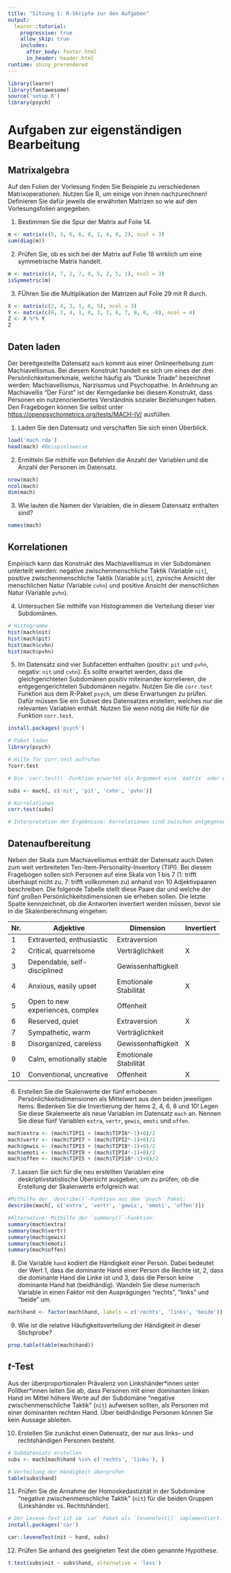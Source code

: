 ```yaml
---
title: "Sitzung 1: R-Skripte zur den Aufgaben"
output: 
  learnr::tutorial:
    progressive: true
    allow_skip: true
    includes:
      after_body: footer.html
      in_header: header.html
runtime: shiny_prerendered
---
```


```r
library(learnr)
library(fontawesome)
source('setup.R')
library(psych)
```


# Aufgaben zur eigenständigen Bearbeitung
## Matrixalgebra

Auf den Folien der Vorlesung finden Sie Beispiele zu verschiedenen Matrixoperationen. Nutzen Sie R, um einige von ihnen nachzurechnen! Definieren Sie dafür jeweils die erwähnten Matrizen so wie auf den Vorlesungsfolien angegeben. 

1. Bestimmen Sie die Spur der Matrix auf Folie 14.

```r
m <- matrix(c(5, 3, 6, 6, 8, 1, 4, 0, 2), ncol = 3)
sum(diag(m))
```

2. Prüfen Sie, ob es sich bei der Matrix auf Folie 18 wirklich um eine symmetrische Matrix handelt.
```r
m <- matrix(c(4, 7, 2, 7, 8, 5, 2, 5, 1), ncol = 3)
isSymmetric(m)
```

3. FÜhren Sie die Multiplikation der Matrizen auf Folie 29 mit R durch.
```r
X <- matrix(c(2, 4, 3, 1, 6, 5), ncol = 3)
Y <- matrix(c(6, 2, 4, 1, 8, 3, 2, 6, 7, 8, 0, -8), ncol = 4)
Z <- X %*% Y
Z
```


## Daten laden
Der bereitgestellte Datensatz `mach` kommt aus einer Onlineerhebung zum Machiavellismus. Bei diesem Konstrukt handelt es sich um eines der drei Persönlichkeitsmerkmale, welche häufig als "Dunkle Triade" bezeichnet werden: Machiavellismus, Narzissmus und Psychopathie. In Anlehnung an Machiavellis "Der Fürst" ist der Kerngedanke bei diesem Konstrukt, dass Personen ein nutzenorientiertes Verständnis sozialer Beziehungen haben. Den Fragebogen können Sie selbst unter [https://openpsychometrics.org/tests/MACH-IV/](https://openpsychometrics.org/tests/MACH-IV/) ausfüllen.

  1. Laden Sie den Datensatz und verschaffen Sie sich einen Überblick. 
```r
load('mach.rda')
head(mach) #Beispielsweise 
```

  2. Ermitteln Sie mithilfe von Befehlen die Anzahl der Variablen und die Anzahl der Personen im Datensatz.

```r
nrow(mach)
ncol(mach)
dim(mach)
```

  3. Wie lauten die Namen der Variablen, die in diesem Datensatz enthalten sind?

```r
names(mach)
```

## Korrelationen

Empirisch kann das Konstrukt des Machiavellismus in vier Subdomänen unterteilt werden: negative zwischenmenschliche Taktik (Variable `nit`), positive zwischenmenschliche Taktik (Variable `pit`), zynische Ansicht der menschlichen Natur (Variable `cvhn`) und positive Ansicht der menschlichen Natur (Variable `pvhn`).

  4. Untersuchen Sie mithilfe von Histogrammen die Verteilung dieser vier Subdomänen.
  
```r

# Histogramme
hist(mach$nit)
hist(mach$pit)
hist(mach$cvhn)
hist(mach$pvhn)

```


  5. Im Datensatz sind vier Subfacetten enthalten (positiv: `pit` und `pvhn`, negativ: `nit` und `cvhn`). Es sollte erwartet werden, dass die gleichgerichteten Subdomänen positiv miteinander korrelieren, die entgegengerichteten Subdomänen negativ. Nutzen Sie die `corr.test` Funktion aus dem R-Paket `psych`, um diese Erwartungen zu prüfen. Dafür müssen Sie ein Subset des Datensatzes erstellen, welches nur die relevanten Variablen enthält. Nutzen Sie wenn nötig die Hilfe für die Funktion `corr.test`.

```r
install.packages('psych')
```

```r
# Paket laden
library(psych)

# Hilfe für corr.test aufrufen
?corr.test

# Die `corr.test()`-Funktion erwartet als Argument eine `matrix` oder einen `data.frame`, um zwischen den darin enthaltenen Variablen alle paarweisen Korrelationen zu bestimmen. Also muss zunächst ein Teildatensatz erstellt werden, der nur die vier relevanten Variablen enthält.Subdatensatz

subs <- mach[, c('nit', 'pit', 'cvhn', 'pvhn')]

# Korrelationen
corr.test(subs)

# Interpretation der Ergebnisse: Korrelationen sind zwischen entgegensetzten Subdomänen negativ (zwischen -.60 und -.37) und zwischen gleichgerichten positiv (.44 und .66). Die $p$-Werte, die für die inferenzstatistische Absicherung der Korrelationen mitgeliefert werden, liegen alle weit unter dem typischen $\alpha$-Niveau von .05 - es handelt sich also um statistisch bedeutsame Zusammenhänge.

```

## Datenaufbereitung

Neben der Skala zum Machiavellismus enthält der Datensatz auch Daten zum weit verbreiteten Ten-Item-Personality-Inventory (TIPI). Bei diesem Fragebogen sollen sich Personen auf eine Skala von 1 bis 7 (1: trifft überhaupt nicht zu, 7: trifft vollkommen zu) anhand von 10 Adjektivpaaren beschreiben. Die folgende Tabelle stellt diese Paare dar und welche der fünf großen Persönlichkeitsdimensionen sie erheben sollen. Die letzte Spalte kennzeichnet, ob die Antworten invertiert werden müssen, bevor sie in die Skalenberechnung eingehen:

+-----+----------------------------------+-----------------------+------------+
| Nr. | Adjektive                        | Dimension             | Invertiert |
+=====+==================================+=======================+============+
| 1   | Extraverted, enthusiastic        | Extraversion          |            |
+-----+----------------------------------+-----------------------+------------+
| 2   | Critical, quarrelsome            | Verträglichkeit       | X          |
+-----+----------------------------------+-----------------------+------------+
| 3   | Dependable, self-disciplined     | Gewissenhaftigkeit    |            |
+-----+----------------------------------+-----------------------+------------+
| 4   | Anxious, easily upset            | Emotionale Stabilität | X          |
+-----+----------------------------------+-----------------------+------------+
| 5   | Open to new experiences, complex | Offenheit             |            |
+-----+----------------------------------+-----------------------+------------+
| 6   | Reserved, quiet                  | Extraversion          | X          |
+-----+----------------------------------+-----------------------+------------+
| 7   | Sympathetic, warm                | Verträglichkeit       |            |
+-----+----------------------------------+-----------------------+------------+
| 8   | Disorganized, careless           | Gewissenhaftigkeit    | X          |
+-----+----------------------------------+-----------------------+------------+
| 9   | Calm, emotionally stable         | Emotionale Stabilität |            |
+-----+----------------------------------+-----------------------+------------+
| 10  | Conventional, uncreative         | Offenheit             | X          |
+-----+----------------------------------+-----------------------+------------+

  6. Erstellen Sie die Skalenwerte der fünf erhobenen Persönlichkeitsdimensionen als Mittelwert aus den beiden jeweiligen Items. Bedenken Sie die Invertierung der Items 2, 4, 6, 8 und 10! Legen Sie diese Skalenwerte als neue Variablen im Datensatz `mach` an. Nennen Sie diese fünf Variablen `extra`, `vertr`, `gewis`, `emoti` und `offen`.

```r
mach$extra <- (mach$TIPI1 + (mach$TIPI6*-1)+8)/2
mach$vertr <- (mach$TIPI7 + (mach$TIPI2*-1)+8)/2
mach$gewis <- (mach$TIPI3 + (mach$TIPI8*-1)+8)/2
mach$emoti <- (mach$TIPI9 + (mach$TIPI4*-1)+8)/2
mach$offen <- (mach$TIPI5 + (mach$TIPI10*-1)+8)/2
```

  7. Lassen Sie sich für die neu erstellten Variablen eine deskriptivstatistische Übersicht ausgeben, um zu prüfen, ob die Erstellung der Skalenwerte erfolgreich war.
  

```r
#Mithilfe der `describe()`-Funktion aus dem `psych` Paket:
describe(mach[, c('extra', 'vertr', 'gewis', 'emoti', 'offen')])

#Alternative: Mithilfe der `summary()`-Funktion:
summary(mach$extra)
summary(mach$vertr)
summary(mach$gewis)
summary(mach$emoti)
summary(mach$offen)
```

  8. Die Variable `hand` kodiert die Händigkeit einer Person. Dabei bedeutet der Wert 1, dass die dominante Hand einer Person die Rechte ist, 2, dass die dominante Hand die Linke ist und 3, dass die Person keine dominante Hand hat (beidhändig). Wandeln Sie diese numerisch Variable in einen Faktor mit den Ausprägungen "rechts", "links" und "beide" um. 
  
```r
mach$hand <- factor(mach$hand, labels = c('rechts', 'links', 'beide'))
```

  9. Wie ist die relative Häufigkeitsverteilung der Händigkeit in dieser Stichprobe?

```r
prop.table(table(mach$hand))
```

## $t$-Test

Aus der überproportionalen Prävalenz von Linkshänder\*innen unter Politker\*innen leiten Sie ab, dass Personen mit einer dominanten linken Hand im Mittel höhere Werte auf der Subdomäne "negative zwischenmenschliche Taktik" (`nit`) aufweisen sollten, als Personen mit einer dominanten rechten Hand. Über beidhändige Personen können Sie kein Aussage ableiten.

  10. Erstellen Sie zunächst einen Datensatz, der nur aus links- und rechtshändigen Personen besteht.

```r
# Subdatensatz erstellen
subs <- mach[mach$hand %in% c('rechts', 'links'), ]

# Verteilung der Händigkeit überprüfen
table(subs$hand)
```

  11. Prüfen Sie die Annahme der Homoskedastizität in der Subdomäne "negative zwischenmenschliche Taktik" (`nit`) für die beiden Gruppen (Linkshänder vs. Rechtshänder).

```r
# Der Levene-Test ist im `car`-Paket als `leveneTest()` implementiert. Gegebenenfalls muss `car` installiert werden:
install.packages('car')
```

```r
car::leveneTest(nit ~ hand, subs)
```

  12. Prüfen Sie anhand des geeigneten Test die oben genannte Hypothese.

```r
t.test(subs$nit ~ subs$hand, alternative = 'less')
```

